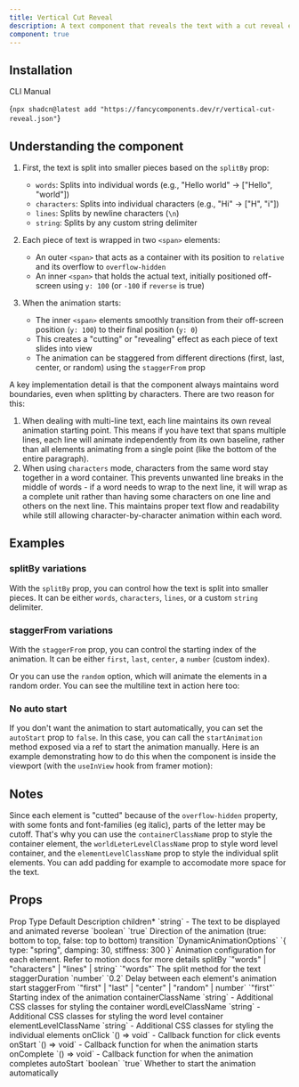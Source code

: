 ```yaml
---
title: Vertical Cut Reveal
description: A text component that reveals the text with a cut reveal effect.
component: true
---
```


<ComponentPreview name="vertical-cut-reveal-demo" />

## Installation

<Tabs defaultValue="cli">

<TabsList>
  <TabsTrigger value="cli">CLI</TabsTrigger>
  <TabsTrigger value="manual">Manual</TabsTrigger>
</TabsList>
<TabsContent value="cli">

<CodeBlockWrapper language="bash">{`npx shadcn@latest add "https://fancycomponents.dev/r/vertical-cut-reveal.json"`}</CodeBlockWrapper>

</TabsContent>
<TabsContent value="manual">

<Steps>

<ComponentSource name="vertical-cut-reveal" />

</Steps>

</TabsContent>
</Tabs>

## Understanding the component

1. First, the text is split into smaller pieces based on the `splitBy` prop:

   - `words`: Splits into individual words (e.g., "Hello world" → ["Hello", "world"])
   - `characters`: Splits into individual characters (e.g., "Hi" → ["H", "i"])
   - `lines`: Splits by newline characters (`\n`)
   - `string`: Splits by any custom string delimiter

2. Each piece of text is wrapped in two `<span>` elements:

   - An outer `<span>` that acts as a container with its position to `relative` and its overflow to `overflow-hidden`
   - An inner `<span>` that holds the actual text, initially positioned off-screen using `y: 100` (or `-100` if `reverse` is true)

3. When the animation starts:
   - The inner `<span>` elements smoothly transition from their off-screen position (`y: 100`) to their final position (`y: 0`)
   - This creates a "cutting" or "revealing" effect as each piece of text slides into view
   - The animation can be staggered from different directions (first, last, center, or random) using the `staggerFrom` prop

A key implementation detail is that the component always maintains word boundaries, even when splitting by characters. There are two reason for this:

1. When dealing with multi-line text, each line maintains its own reveal animation starting point. This means if you have text that spans multiple lines, each line will animate independently from its own baseline, rather than all elements animating from a single point (like the bottom of the entire paragraph).
2. When using `characters` mode, characters from the same word stay together in a word container. This prevents unwanted line breaks in the middle of words - if a word needs to wrap to the next line, it will wrap as a complete unit rather than having some characters on one line and others on the next line. This maintains proper text flow and readability while still allowing character-by-character animation within each word.

## Examples

### splitBy variations

With the `splitBy` prop, you can control how the text is split into smaller pieces. It can be either `words`, `characters`, `lines`, or a custom `string` delimiter.

<ComponentPreview name="vertical-cut-reveal-line-demo" />

<ComponentPreview name="vertical-cut-reveal-word-demo" />

### staggerFrom variations

With the `staggerFrom` prop, you can control the starting index of the animation. It can be either `first`, `last`, `center`, a `number` (custom index).

<ComponentPreview name="vertical-cut-reveal-stagger-demo" />

Or you can use the `random` option, which will animate the elements in a random order. You can see the multiline text in action here too:

<ComponentPreview name="vertical-cut-reveal-letter-random-demo" />

### No auto start

If you don't want the animation to start automatically, you can set the `autoStart` prop to `false`. In this case, you can call the `startAnimation` method exposed via a ref to start the animation manually. Here is an example demonstrating how to do this when the component is inside the viewport (with the `useInView` hook from framer motion):

<ComponentPreview name="vertical-cut-reveal-scroll-demo" />

## Notes

Since each element is "cutted" because of the `overflow-hidden` property, with some fonts and font-families (eg italic), parts of the letter may be cutoff. That's why you can use the `containerClassName` prop to style the container element, the `worldLeterLevelClassName` prop to style word level container, and the `elementLevelClassName` prop to style the individual split elements. You can add padding for example to accomodate more space for the text.

## Props

<Table>
  <TableHeader>
    <TableRow>
      <TableHead>Prop</TableHead>
      <TableHead>Type</TableHead>
      <TableHead>Default</TableHead>
      <TableHead>Description</TableHead>
    </TableRow>
  </TableHeader>
  <TableBody>
    <TableRow>
      <TableCell>children<span className="text-red-500">*</span></TableCell>
      <TableCell>`string`</TableCell>
      <TableCell>-</TableCell>
      <TableCell>The text to be displayed and animated</TableCell>
    </TableRow>
    <TableRow>
      <TableCell>reverse</TableCell>
      <TableCell>`boolean`</TableCell>
      <TableCell>`true`</TableCell>
      <TableCell>Direction of the animation (true: bottom to top, false: top to bottom)</TableCell>
    </TableRow>
    <TableRow>
      <TableCell>transition</TableCell>
      <TableCell>`DynamicAnimationOptions`</TableCell>
      <TableCell>`{ type: "spring", damping: 30, stiffness: 300 }`</TableCell>
      <TableCell>Animation configuration for each element. Refer to motion docs for more details</TableCell>
    </TableRow>
    <TableRow>
      <TableCell>splitBy</TableCell>
      <TableCell>`"words" | "characters" | "lines" | string`</TableCell>
      <TableCell>`"words"`</TableCell>
      <TableCell>The split method for the text</TableCell>
    </TableRow>
    <TableRow>
      <TableCell>staggerDuration</TableCell>
      <TableCell>`number`</TableCell>
      <TableCell>`0.2`</TableCell>
      <TableCell>Delay between each element's animation start</TableCell>
    </TableRow>
    <TableRow>
      <TableCell>staggerFrom</TableCell>
      <TableCell>`"first" | "last" | "center" | "random" | number`</TableCell>
      <TableCell>`"first"`</TableCell>
      <TableCell>Starting index of the animation</TableCell>
    </TableRow>
    <TableRow>
      <TableCell>containerClassName</TableCell>
      <TableCell>`string`</TableCell>
      <TableCell>-</TableCell>
      <TableCell>Additional CSS classes for styling the container</TableCell>
    </TableRow>
    <TableRow>
      <TableCell>wordLevelClassName</TableCell>
      <TableCell>`string`</TableCell>
      <TableCell>-</TableCell>
      <TableCell>Additional CSS classes for styling the word level container</TableCell>
    </TableRow>
    <TableRow>
      <TableCell>elementLevelClassName</TableCell>
      <TableCell>`string`</TableCell>
      <TableCell>-</TableCell>
      <TableCell>Additional CSS classes for styling the individual elements</TableCell>
    </TableRow>
    <TableRow>
      <TableCell>onClick</TableCell>
      <TableCell>`() => void`</TableCell>
      <TableCell>-</TableCell>
      <TableCell>Callback function for click events</TableCell>
    </TableRow>
    <TableRow>
      <TableCell>onStart</TableCell>
      <TableCell>`() => void`</TableCell>
      <TableCell>-</TableCell>
      <TableCell>Callback function for when the animation starts</TableCell>
    </TableRow>
    <TableRow>
      <TableCell>onComplete</TableCell>
      <TableCell>`() => void`</TableCell>
      <TableCell>-</TableCell>
      <TableCell>Callback function for when the animation completes</TableCell>
    </TableRow>
    <TableRow>
      <TableCell>autoStart</TableCell>
      <TableCell>`boolean`</TableCell>
      <TableCell>`true`</TableCell>
      <TableCell>Whether to start the animation automatically</TableCell>
    </TableRow>
  </TableBody>
</Table>
